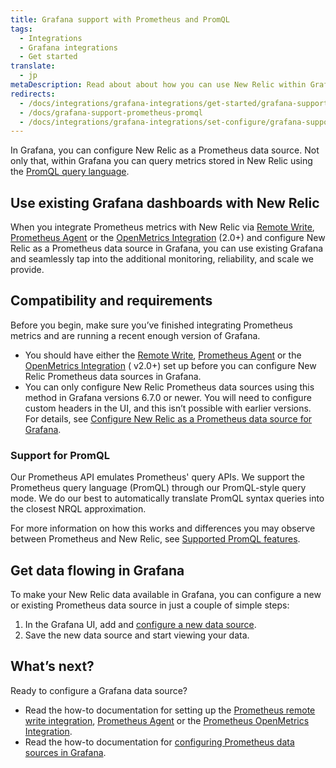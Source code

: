```yaml
---
title: Grafana support with Prometheus and PromQL
tags:
  - Integrations
  - Grafana integrations
  - Get started
translate:
  - jp
metaDescription: Read about about how you can use New Relic within Grafana and our options for Prometheus and Prom QL support.
redirects:
  - /docs/integrations/grafana-integrations/get-started/grafana-support-prometheus-promql
  - /docs/grafana-support-prometheus-promql
  - /docs/integrations/grafana-integrations/set-configure/grafana-support-prometheus-promql
---
```


In Grafana, you can configure New Relic as a Prometheus data source. Not only that, within Grafana you can query metrics stored in New Relic using the [PromQL query language](/docs/integrations/prometheus-integrations/view-query-data/supported-promql-features).

## Use existing Grafana dashboards with New Relic

When you integrate Prometheus metrics with New Relic via [Remote Write](/docs/integrations/prometheus-integrations/get-started/monitor-prometheus-new-relic#remote-write), [Prometheus Agent](/docs/integrations/prometheus-integrations/get-started/monitor-prometheus-new-relic#agent) or the [OpenMetrics Integration](/docs/integrations/prometheus-integrations/get-started/monitor-prometheus-new-relic#OpenMetric) (2.0+) and configure New Relic as a Prometheus data source in Grafana, you can use existing Grafana <InlinePopover type="dashboards" /> and seamlessly tap into the additional monitoring, reliability, and scale we provide.

## Compatibility and requirements

Before you begin, make sure you’ve finished integrating Prometheus metrics and are running a recent enough version of Grafana.

* You should have either the [Remote Write](/docs/integrations/prometheus-integrations/get-started/monitor-prometheus-new-relic#remote-write), [Prometheus Agent](/docs/integrations/prometheus-integrations/get-started/monitor-prometheus-new-relic#agent)  or the [OpenMetrics Integration](/docs/integrations/prometheus-integrations/get-started/monitor-prometheus-new-relic#OpenMetrics) ( v2.0+) set up before you can configure New Relic Prometheus data sources in Grafana.
* You can only configure New Relic Prometheus data sources using this method in Grafana versions 6.7.0 or newer. You will need to configure custom headers in the UI, and this isn’t possible with earlier versions. For details, see [Configure New Relic as a Prometheus data source for Grafana](/docs/integrations/grafana-integrations/set-configure/configure-new-relic-prometheus-data-source-grafana).

### Support for PromQL

Our Prometheus API emulates Prometheus' query APIs. We support the Prometheus query language (PromQL) through our PromQL-style query mode. We do our best to automatically translate PromQL syntax queries into the closest NRQL approximation.

For more information on how this works and differences you may observe between Prometheus and New Relic, see [Supported PromQL features](/docs/integrations/prometheus-integrations/view-query-data/supported-promql-features).

## Get data flowing in Grafana

To make your New Relic data available in Grafana, you can configure a new or existing Prometheus data source in just a couple of simple steps:

1. In the Grafana UI, add and [configure a new data source](/docs/integrations/grafana-integrations/set-configure/configure-new-relic-prometheus-data-source-grafana).
2. Save the new data source and start viewing your data.

## What’s next?

Ready to configure a Grafana data source?

* Read the how-to documentation for setting up the [Prometheus remote write integration](/docs/integrations/prometheus-integrations/install-configure/set-your-prometheus-remote-write-integration), [Prometheus Agent](/docs/infrastructure/prometheus-integrations/install-configure-prometheus-agent/setup-prometheus-agent)  or the [Prometheus OpenMetrics Integration](/docs/integrations/prometheus-integrations/install-configure/install-update-or-uninstall-your-prometheus-openmetrics-integration).
* Read the how-to documentation for [configuring Prometheus data sources in Grafana](/docs/integrations/grafana-integrations/set-configure/configure-new-relic-prometheus-data-source-grafana).

<InstallFeedback />
